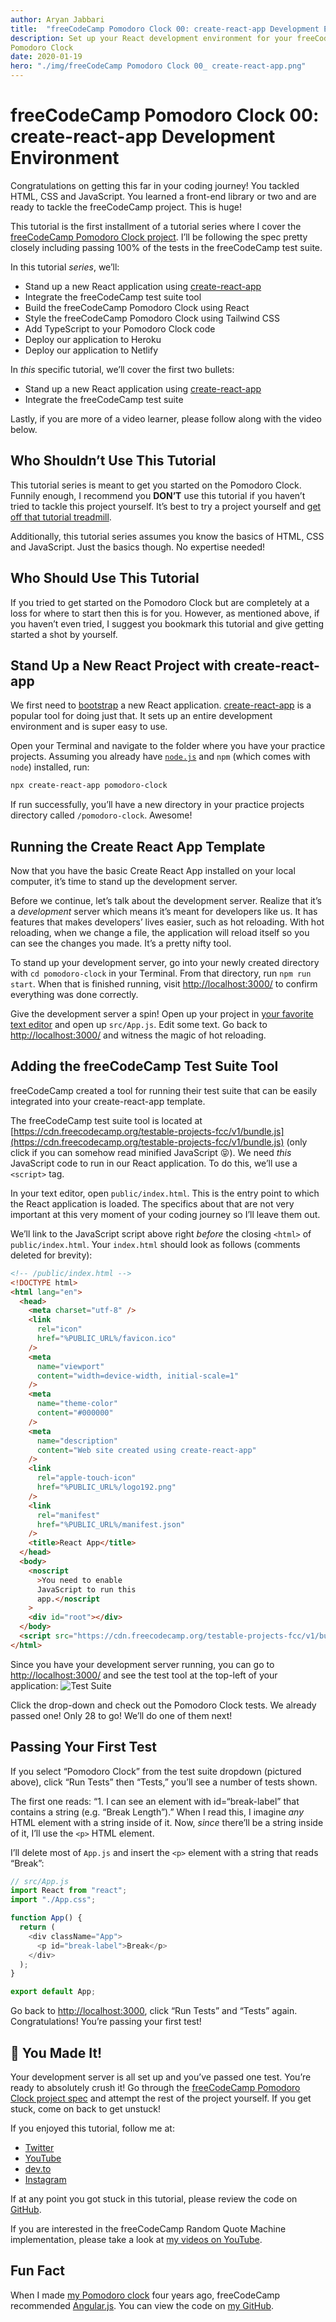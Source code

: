 ```yaml
---
author: Aryan Jabbari
title:  "freeCodeCamp Pomodoro Clock 00: create-react-app Development Environment"
description: Set up your React development environment for your freeCodeCamp
Pomodoro Clock
date: 2020-01-19
hero: "./img/freeCodeCamp Pomodoro Clock 00_ create-react-app.png"
---
```



# freeCodeCamp Pomodoro Clock 00: create-react-app Development Environment

Congratulations on getting this far in your coding journey! You tackled HTML, CSS and JavaScript. You learned a front-end library or two and are ready to tackle the freeCodeCamp project. This is huge!

This tutorial is the first installment of a tutorial series where I cover the [freeCodeCamp Pomodoro Clock project](https://www.freecodecamp.org/learn/front-end-libraries/front-end-libraries-projects/build-a-pomodoro-clock). I’ll be following the spec pretty closely including passing 100% of the tests in the freeCodeCamp test suite.

In this tutorial _series_, we’ll:
- Stand up a new React application using [create-react-app](https://create-react-app.dev/)
- Integrate the freeCodeCamp test suite tool
- Build the freeCodeCamp Pomodoro Clock using React
- Style the freeCodeCamp Pomodoro Clock using Tailwind CSS
- Add TypeScript to your Pomodoro Clock code
- Deploy our application to Heroku
- Deploy our application to Netlify

In _this_ specific tutorial, we’ll cover the first two bullets:

- Stand up a new React application using [create-react-app](https://create-react-app.dev/)
- Integrate the freeCodeCamp test suite

Lastly, if you are more of a video learner, please follow along with the video below.

<StyledYouTube videoId="VPrmzk-1Gps" />

## Who Shouldn’t Use This Tutorial

This tutorial series is meant to get you started on the Pomodoro Clock. Funnily enough, I recommend you **DON’T** use this tutorial if you haven’t tried to tackle this project yourself. It’s best to try a project yourself and [get off that tutorial treadmill](https://www.thewebdevcoach.com/Learning-to-Code-Get-Off-the-Tutorial-Treadmill!).

Additionally, this tutorial series assumes you know the basics of HTML, CSS and JavaScript. Just the basics though. No expertise needed!

## Who Should Use This Tutorial

If you tried to get started on the Pomodoro Clock but are completely at a loss for where to start then this is for you. However, as mentioned above, if you haven’t even tried, I suggest you bookmark this tutorial and give getting started a shot by yourself.

## Stand Up a New React Project with create-react-app

We first need to [bootstrap](https://stackoverflow.com/questions/1254542/what-is-bootstrapping) a new React application. [create-react-app](https://create-react-app.dev/) is a popular tool for doing just that. It sets up an entire development environment and is super easy to use.

Open your Terminal and navigate to the folder where you have your practice projects. Assuming you already have [`node.js`](https://nodejs.org/) and `npm` (which comes with `node`) installed, run:

```bash
npx create-react-app pomodoro-clock
```

If run successfully, you’ll have a new directory in your practice projects directory called `/pomodoro-clock`. Awesome!

## Running the Create React App Template

Now that you have the basic Create React App installed on your local computer, it’s time to stand up the development server.

Before we continue, let’s talk about the development server. Realize that it’s a _development_ server which means it’s meant for developers like us. It has features that makes developers’ lives easier, such as hot reloading. With hot reloading, when we change a file, the application will reload itself so you can see the changes you made. It’s a pretty nifty tool.

To stand up your development server, go into your newly created directory with `cd pomodoro-clock` in your Terminal. From that directory, run `npm run start`. When that is finished running, visit [http://localhost:3000/](http://localhost:3000/) to confirm everything was done correctly.

Give the development server a spin! Open up your project in [your favorite text editor](https://code.visualstudio.com/) and open up `src/App.js`. Edit some text. Go back to [http://localhost:3000/](http://localhost:3000/) and witness the magic of hot reloading.

## Adding the freeCodeCamp Test Suite Tool

freeCodeCamp created a tool for running their test suite that can be easily integrated into your create-react-app template.

The freeCodeCamp test suite tool is located at [https://cdn.freecodecamp.org/testable-projects-fcc/v1/bundle.js](https://cdn.freecodecamp.org/testable-projects-fcc/v1/bundle.js) (only click if you can somehow read minified JavaScript 😝). We need _this_ JavaScript code to run in our React application. To do this, we’ll use a `<script>` tag.

In your text editor, open `public/index.html`. This is the entry point to which the React application is loaded. The specifics about that are not very important at this very moment of your coding journey so I’ll leave them out.

We’ll link to the JavaScript script above right _before_ the closing `<html>` of `public/index.html`. Your `index.html` should look as follows (comments deleted for brevity):

```html
<!-- /public/index.html -->
<!DOCTYPE html>
<html lang="en">
  <head>
    <meta charset="utf-8" />
    <link
      rel="icon"
      href="%PUBLIC_URL%/favicon.ico"
    />
    <meta
      name="viewport"
      content="width=device-width, initial-scale=1"
    />
    <meta
      name="theme-color"
      content="#000000"
    />
    <meta
      name="description"
      content="Web site created using create-react-app"
    />
    <link
      rel="apple-touch-icon"
      href="%PUBLIC_URL%/logo192.png"
    />
    <link
      rel="manifest"
      href="%PUBLIC_URL%/manifest.json"
    />
    <title>React App</title>
  </head>
  <body>
    <noscript
      >You need to enable
      JavaScript to run this
      app.</noscript
    >
    <div id="root"></div>
  </body>
  <script src="https://cdn.freecodecamp.org/testable-projects-fcc/v1/bundle.js"></script>
</html>
```

Since you have your development server running, you can go to [http://localhost:3000/](http://localhost:3000/) and see the test tool at the top-left of your application:
![Test Suite](./img//test-suite.png)

Click the drop-down and check out the Pomodoro Clock tests. We already passed one! Only 28 to go! We’ll do one of them next!

## Passing Your First Test

If you select “Pomodoro Clock” from the test suite dropdown (pictured above), click “Run Tests” then “Tests,” you’ll see a number of tests shown.

The first one reads: “1. I can see an element with id=“break-label” that contains a string (e.g. “Break Length”).” When I read this, I imagine _any_ HTML element with a string inside of it. Now, _since_ there’ll be a string inside of it, I’ll use the `<p>` HTML element.

I’ll delete most of `App.js` and insert the `<p>` element with a string that reads “Break”:

```javascript
// src/App.js
import React from "react";
import "./App.css";

function App() {
  return (
    <div className="App">
      <p id="break-label">Break</p>
    </div>
  );
}

export default App;
```

Go back to [http://localhost:3000](http://localhost:3000/), click “Run Tests” and “Tests” again. Congratulations! You’re passing your first test!

## 👏 You Made It!

Your development server is all set up and you’ve passed one test. You’re ready to absolutely crush it! Go through the [freeCodeCamp Pomodoro Clock project spec](https://www.freecodecamp.org/learn/front-end-libraries/front-end-libraries-projects/build-a-pomodoro-clock) and attempt the rest of the project yourself. If you get stuck, come on back to get unstuck!

If you enjoyed this tutorial, follow me at:

- [Twitter](https://twitter.com/AryanJabbari)
- [YouTube](https://www.youtube.com/c/thewebdevcoach)
- [dev.to](https://dev.to/aryanjnyc)
- [Instagram](https://www.instagram.com/thewebdevcoach/)

If at any point you got stuck in this tutorial, please review the code on [GitHub](https://github.com/AryanJ-NYC/fcc-pomodoro-clock/tree/00-create-react-app).

If you are interested in the freeCodeCamp Random Quote Machine implementation, please take a look at [my videos on YouTube](https://www.youtube.com/playlist?list=PL3cz80ehFCan4srLIp1HmhrQ0CU8Cw9XM).

## Fun Fact

When I made [my Pomodoro clock](https://aryanj-nyc.github.io/pomodoro-timer/) four years ago, freeCodeCamp recommended [Angular.js](https://angularjs.org/). You can view the code on [my GitHub](https://github.com/AryanJ-NYC/pomodoro-timer).
